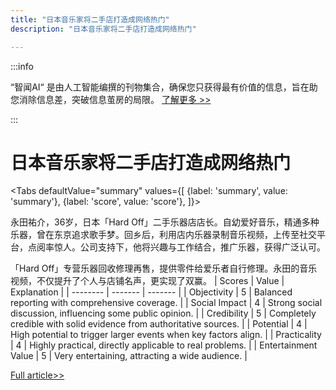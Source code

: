 ```yaml
---
title: "日本音乐家将二手店打造成网络热门"
description: "日本音乐家将二手店打造成网络热门"

---
```



:::info

“智闻AI“ 是由人工智能编撰的刊物集合，确保您只获得最有价值的信息，旨在助您消除信息差，突破信息茧房的局限。  [了解更多 >>](/)

:::

# 日本音乐家将二手店打造成网络热门


<Tabs
	defaultValue="summary"
	values={[
	{label: 'summary', value: 'summary'},
	{label: 'score', value: 'score'},
]}>
<TabItem value="summary">


永田祐介，36岁，日本「Hard Off」二手乐器店店长。自幼爱好音乐，精通多种乐器，曾在东京追求歌手梦。回乡后，利用店内乐器录制音乐视频，上传至社交平台，点阅率惊人。公司支持下，他将兴趣与工作结合，推广乐器，获得广泛认可。

「Hard Off」专营乐器回收修理再售，提供零件给爱乐者自行修理。永田的音乐视频，不仅提升了个人与店铺名声，更实现了双赢。
</TabItem>
<TabItem value="score">
	| Scores     | Value   | Explanation |
	| -------- | ------- | ------- |
	| Objectivity  | 5    | Balanced reporting with comprehensive coverage.    |
	| Social Impact | 4     | Strong social discussion, influencing some public opinion.    |
	| Credibility    | 5    | Completely credible with solid evidence from authoritative sources.    |
	| Potential    | 4    | High potential to trigger larger events when key factors align.    |
	| Practicality    | 4    | Highly practical, directly applicable to real problems.    |
	| Entertainment Value    | 5    | Very entertaining, attracting a wide audience.    |
</TabItem>
</Tabs>

[Full article>>](https://matters.town/a/b0kb8zzwsbhb)

